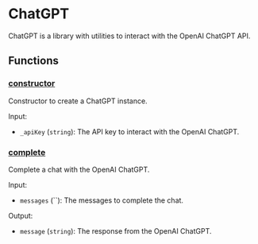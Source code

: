 # ChatGPT

ChatGPT is a library with utilities to interact with the OpenAI ChatGPT API.

## Functions

### [constructor](https://github.com/flashbots/suave-std/tree/main/src/protocols/ChatGPT.sol#L25)

Constructor to create a ChatGPT instance.

Input:

- `_apiKey` (`string`): The API key to interact with the OpenAI ChatGPT.

### [complete](https://github.com/flashbots/suave-std/tree/main/src/protocols/ChatGPT.sol#L32)

Complete a chat with the OpenAI ChatGPT.

Input:

- `messages` (``): The messages to complete the chat.

Output:

- `message` (`string`): The response from the OpenAI ChatGPT.
